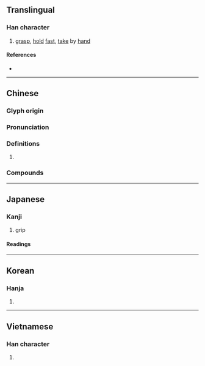 {{character info/new}}
==Translingual==

===Han character===
{{Han char|rn=64|rad=手|as=09|sn=12|four=57014|canj=QSMG|ids=⿰扌屋}}

# [[grasp]], [[hold]] [[fast]], [[take]] by [[hand]]

====References====
* {{Han ref|kx=0443.070|dkj=12366|dj=0794.080|hdz=31925.070|uh=63E1|ud=25569|bh=B4A4|bd=46244}}

----

==Chinese==
{{zh-forms}}

===Glyph origin===
{{Han etym}}

===Pronunciation===
{{zh-pron
|m=wò
|c=ak1,aak1
|h=pfs=
|md=
|mn=ak/qz,xm,zz:ok
|mn_note=ak - literary; ok - vernacular
|w=
|mc=y
|oc=y
|cat=
}}

===Definitions===
{{zh-hanzi}}

# {{rfdef|lang=zh}}

===Compounds===
{{zh-der|吐握|勝券在握|反握|太阿在握|在握|吐哺握髮|大權在握|左券在握|握手言歡|握蛇騎虎|握綱提領|握拳透掌|握髮|握別|拿雲握霧|攜雲握雨|握槧懷鉛|懷瑾握瑜|握雨攜雲|握髮吐餐|握髮吐哺|有把握|握雲攜雨|握手|握鉤伸鐵|握炭流湯|握風捕影|握拳|握管|握手言和|懷鉛握槧|握手極歡|握雲拿霧|掌握|滿有把握|握股公司|持籌握算|懷鉛握素|握拳透爪|把握|攀握|柔握|握瑜懷玉|握圖臨宇|握霧拿雲|握有|握力|纖不盈握}}

----

==Japanese==

===Kanji===
{{ja-kanji|grade=c|rs=手09}}

# grip

====Readings====
{{ja-readings
|on=あく
|kun=にぎ-る, にぎ-り
}}

----

==Korean==

===Hanja===
{{ko-hanja|hangeul=악|eumhun=|rv=ak|mr=ak|y=ak}}

# {{defn|lang=ko|sort=手09}}

----

==Vietnamese==

===Han character===
{{vi-hantu|[[ác]], [[át]], [[ốc]]|rs=手09}}

# {{defn|lang=vi|sort=手09}}